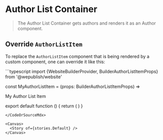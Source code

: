 
<Meta of={stories} />

# Author List Container

> The Author List Container gets authors and renders it as an <LinkTo kind="Components/AuthorList" story="Default">Author component</LinkTo>.

## Override `AuthorListItem`

To replace the `AuthorListItem` component that is being rendered by a custom component, one can override it like this:

<CodeOrSourceMdx>
```typescript
import {WebsiteBuilderProvider, BuilderAuthorListItemProps} from '@wepublish/website'

const MyAuthorListItem = (props: BuilderAuthorListItemProps) => <div>My Author List Item</div>

export default function () {
  return (
    <WebsiteBuilderProvider Author={MyAuthorListItem}>
      <AuthorListContainer />
    </WebsiteBuilderProvider>
  )
}
```
</CodeOrSourceMdx>

<Canvas>
  <Story of={stories.Default} />
</Canvas>
